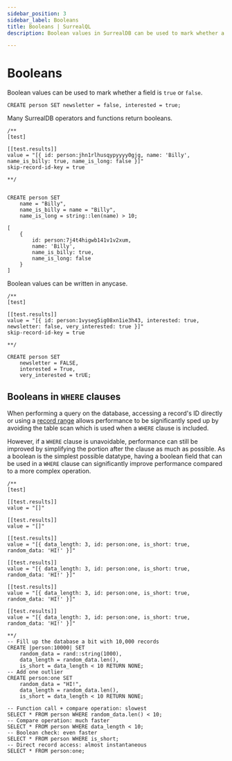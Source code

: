 ```yaml
---
sidebar_position: 3
sidebar_label: Booleans
title: Booleans | SurrealQL
description: Boolean values in SurrealDB can be used to mark whether a field is true or false

---
```


# Booleans

Boolean values can be used to mark whether a field is `true` or `false`.

```surql
CREATE person SET newsletter = false, interested = true;
```

Many SurrealDB operators and functions return booleans.

```surql
/**
[test]

[[test.results]]
value = "[{ id: person:jhn1rlhusqypyyyy0gjg, name: 'Billy', name_is_billy: true, name_is_long: false }]"
skip-record-id-key = true

**/


CREATE person SET 
    name = "Billy", 
    name_is_billy = name = "Billy",
    name_is_long = string::len(name) > 10;
```

```surql title="Response"
[
	{
		id: person:7j4t4higwb141v1v2xum,
		name: 'Billy',
		name_is_billy: true,
		name_is_long: false
	}
]
```

Boolean values can be written in anycase.

```surql
/**
[test]

[[test.results]]
value = "[{ id: person:1vyseg5ig08xn1ie3h43, interested: true, newsletter: false, very_interested: true }]"
skip-record-id-key = true

**/

CREATE person SET 
    newsletter = FALSE,
    interested = True,
    very_interested = trUE;
```

## Booleans in `WHERE` clauses

When performing a query on the database, accessing a record's ID directly or using a [record range](/docs/surrealql/datamodel/ids#record-ranges) allows performance to be significantly sped up by avoiding the table scan which is used when a `WHERE` clause is included.

However, if a `WHERE` clause is unavoidable, performance can still be improved by simplifying the portion after the clause as much as possible. As a boolean is the simplest possible datatype, having a boolean field that can be used in a `WHERE` clause can significantly improve performance compared to a more complex operation.

```surql
/**
[test]

[[test.results]]
value = "[]"

[[test.results]]
value = "[]"

[[test.results]]
value = "[{ data_length: 3, id: person:one, is_short: true, random_data: 'HI!' }]"

[[test.results]]
value = "[{ data_length: 3, id: person:one, is_short: true, random_data: 'HI!' }]"

[[test.results]]
value = "[{ data_length: 3, id: person:one, is_short: true, random_data: 'HI!' }]"

[[test.results]]
value = "[{ data_length: 3, id: person:one, is_short: true, random_data: 'HI!' }]"

**/
-- Fill up the database a bit with 10,000 records
CREATE |person:10000| SET
    random_data = rand::string(1000),
    data_length = random_data.len(),
    is_short = data_length < 10 RETURN NONE;
-- Add one outlier
CREATE person:one SET
    random_data = "HI!",
    data_length = random_data.len(),
    is_short = data_length < 10 RETURN NONE;

-- Function call + compare operation: slowest
SELECT * FROM person WHERE random_data.len() < 10;
-- Compare operation: much faster
SELECT * FROM person WHERE data_length < 10;
-- Boolean check: even faster
SELECT * FROM person WHERE is_short;
-- Direct record access: almost instantaneous
SELECT * FROM person:one;
```